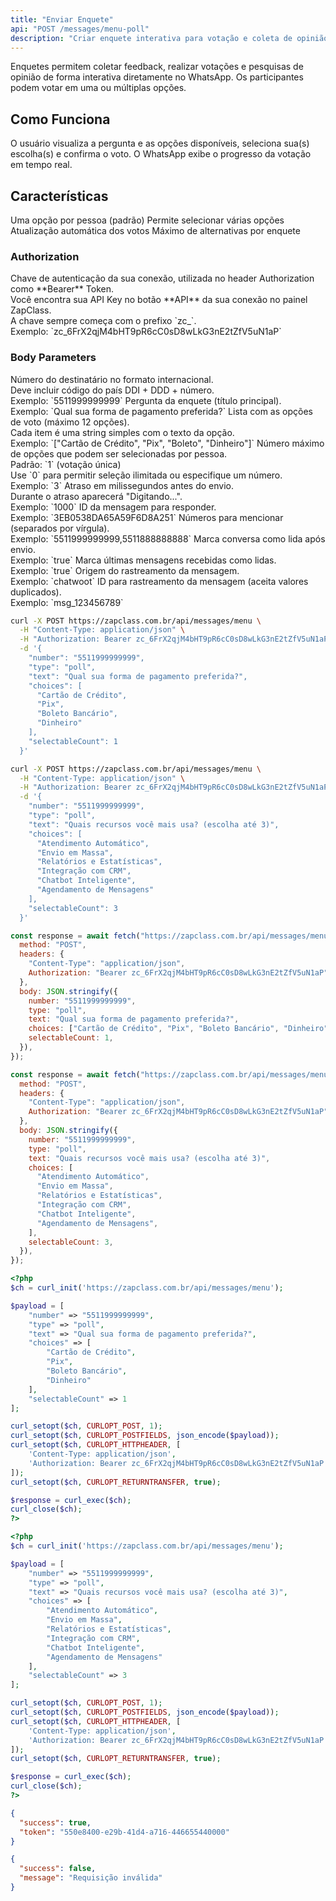 ```yaml
---
title: "Enviar Enquete"
api: "POST /messages/menu-poll"
description: "Criar enquete interativa para votação e coleta de opinião"
---
```


Enquetes permitem coletar feedback, realizar votações e pesquisas de opinião de forma interativa diretamente no WhatsApp. Os participantes podem votar em uma ou múltiplas opções.

## Como Funciona

O usuário visualiza a pergunta e as opções disponíveis, seleciona sua(s) escolha(s) e confirma o voto. O WhatsApp exibe o progresso da votação em tempo real.

## Características

<CardGroup cols={2}>
  <Card title="Votação Simples" icon="check">
    Uma opção por pessoa (padrão)
  </Card>
  <Card title="Votação Múltipla" icon="list-check">
    Permite selecionar várias opções
  </Card>
  <Card title="Resultados em Tempo Real" icon="chart-bar">
    Atualização automática dos votos
  </Card>
  <Card title="Até 12 Opções" icon="hashtag">
    Máximo de alternativas por enquete
  </Card>
</CardGroup>

### Authorization

<ParamField path="api_key" type="string" required>
  Chave de autenticação da sua conexão, utilizada no header Authorization como
  **Bearer** Token. <br />
  Você encontra sua API Key no botão **API** da sua conexão no painel ZapClass. <br />
  A chave sempre começa com o prefixo `zc_`. <br />
  Exemplo: `zc_6FrX2qjM4bHT9pR6cC0sD8wLkG3nE2tZfV5uN1aP`
</ParamField>

### Body Parameters

<ParamField path="number" type="string" required>
  Número do destinatário no formato internacional. <br />
  Deve incluir código do país DDI + DDD + número. <br />
  Exemplo: `5511999999999`
</ParamField>

<ParamField path="text" type="string" required>
  Pergunta da enquete (título principal). <br />
  Exemplo: `Qual sua forma de pagamento preferida?`
</ParamField>

<ParamField path="choices" type="array" required>
  Lista com as opções de voto (máximo 12 opções). <br />
  Cada item é uma string simples com o texto da opção. <br />
  Exemplo: `["Cartão de Crédito", "Pix", "Boleto", "Dinheiro"]`
</ParamField>

<ParamField path="selectableCount" type="integer">
  Número máximo de opções que podem ser selecionadas por pessoa. <br />
  Padrão: `1` (votação única) <br />
  Use `0` para permitir seleção ilimitada ou especifique um número. <br />
  Exemplo: `3`
</ParamField>

<ParamField path="delay" type="integer">
  Atraso em milissegundos antes do envio. <br />
  Durante o atraso aparecerá "Digitando...". <br />
  Exemplo: `1000`
</ParamField>

<ParamField path="replyid" type="string">
  ID da mensagem para responder. <br />
  Exemplo: `3EB0538DA65A59F6D8A251`
</ParamField>

<ParamField path="mentions" type="string">
  Números para mencionar (separados por vírgula). <br />
  Exemplo: `5511999999999,5511888888888`
</ParamField>

<ParamField path="readchat" type="boolean">
  Marca conversa como lida após envio. <br />
  Exemplo: `true`
</ParamField>

<ParamField path="readmessages" type="boolean">
  Marca últimas mensagens recebidas como lidas. <br />
  Exemplo: `true`
</ParamField>

<ParamField path="track_source" type="string">
  Origem do rastreamento da mensagem. <br />
  Exemplo: `chatwoot`
</ParamField>

<ParamField path="track_id" type="string">
  ID para rastreamento da mensagem (aceita valores duplicados). <br />
  Exemplo: `msg_123456789`
</ParamField>

<RequestExample>

```bash cURL - Votação Simples
curl -X POST https://zapclass.com.br/api/messages/menu \
  -H "Content-Type: application/json" \
  -H "Authorization: Bearer zc_6FrX2qjM4bHT9pR6cC0sD8wLkG3nE2tZfV5uN1aP" \
  -d '{
    "number": "5511999999999",
    "type": "poll",
    "text": "Qual sua forma de pagamento preferida?",
    "choices": [
      "Cartão de Crédito",
      "Pix",
      "Boleto Bancário",
      "Dinheiro"
    ],
    "selectableCount": 1
  }'
```

```bash cURL - Votação Múltipla
curl -X POST https://zapclass.com.br/api/messages/menu \
  -H "Content-Type: application/json" \
  -H "Authorization: Bearer zc_6FrX2qjM4bHT9pR6cC0sD8wLkG3nE2tZfV5uN1aP" \
  -d '{
    "number": "5511999999999",
    "type": "poll",
    "text": "Quais recursos você mais usa? (escolha até 3)",
    "choices": [
      "Atendimento Automático",
      "Envio em Massa",
      "Relatórios e Estatísticas",
      "Integração com CRM",
      "Chatbot Inteligente",
      "Agendamento de Mensagens"
    ],
    "selectableCount": 3
  }'
```

```javascript JavaScript - Votação Simples
const response = await fetch("https://zapclass.com.br/api/messages/menu", {
  method: "POST",
  headers: {
    "Content-Type": "application/json",
    Authorization: "Bearer zc_6FrX2qjM4bHT9pR6cC0sD8wLkG3nE2tZfV5uN1aP",
  },
  body: JSON.stringify({
    number: "5511999999999",
    type: "poll",
    text: "Qual sua forma de pagamento preferida?",
    choices: ["Cartão de Crédito", "Pix", "Boleto Bancário", "Dinheiro"],
    selectableCount: 1,
  }),
});
```

```javascript JavaScript - Votação Múltipla
const response = await fetch("https://zapclass.com.br/api/messages/menu", {
  method: "POST",
  headers: {
    "Content-Type": "application/json",
    Authorization: "Bearer zc_6FrX2qjM4bHT9pR6cC0sD8wLkG3nE2tZfV5uN1aP",
  },
  body: JSON.stringify({
    number: "5511999999999",
    type: "poll",
    text: "Quais recursos você mais usa? (escolha até 3)",
    choices: [
      "Atendimento Automático",
      "Envio em Massa",
      "Relatórios e Estatísticas",
      "Integração com CRM",
      "Chatbot Inteligente",
      "Agendamento de Mensagens",
    ],
    selectableCount: 3,
  }),
});
```

```php PHP - Votação Simples
<?php
$ch = curl_init('https://zapclass.com.br/api/messages/menu');

$payload = [
    "number" => "5511999999999",
    "type" => "poll",
    "text" => "Qual sua forma de pagamento preferida?",
    "choices" => [
        "Cartão de Crédito",
        "Pix",
        "Boleto Bancário",
        "Dinheiro"
    ],
    "selectableCount" => 1
];

curl_setopt($ch, CURLOPT_POST, 1);
curl_setopt($ch, CURLOPT_POSTFIELDS, json_encode($payload));
curl_setopt($ch, CURLOPT_HTTPHEADER, [
    'Content-Type: application/json',
    'Authorization: Bearer zc_6FrX2qjM4bHT9pR6cC0sD8wLkG3nE2tZfV5uN1aP'
]);
curl_setopt($ch, CURLOPT_RETURNTRANSFER, true);

$response = curl_exec($ch);
curl_close($ch);
?>
```

```php PHP - Votação Múltipla
<?php
$ch = curl_init('https://zapclass.com.br/api/messages/menu');

$payload = [
    "number" => "5511999999999",
    "type" => "poll",
    "text" => "Quais recursos você mais usa? (escolha até 3)",
    "choices" => [
        "Atendimento Automático",
        "Envio em Massa",
        "Relatórios e Estatísticas",
        "Integração com CRM",
        "Chatbot Inteligente",
        "Agendamento de Mensagens"
    ],
    "selectableCount" => 3
];

curl_setopt($ch, CURLOPT_POST, 1);
curl_setopt($ch, CURLOPT_POSTFIELDS, json_encode($payload));
curl_setopt($ch, CURLOPT_HTTPHEADER, [
    'Content-Type: application/json',
    'Authorization: Bearer zc_6FrX2qjM4bHT9pR6cC0sD8wLkG3nE2tZfV5uN1aP'
]);
curl_setopt($ch, CURLOPT_RETURNTRANSFER, true);

$response = curl_exec($ch);
curl_close($ch);
?>
```

</RequestExample>

<ResponseExample>

```json 200
{
  "success": true,
  "token": "550e8400-e29b-41d4-a716-446655440000"
}
```

```json 400
{
  "success": false,
  "message": "Requisição inválida"
}
```

</ResponseExample>
